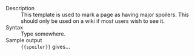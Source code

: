 ;Description
:This template is used to mark a page as having major spoilers. This should only be used on a wiki if most users wish to see it.
;Syntax
:Type <code>{{t|spoiler}}</code> somewhere.
;Sample output
:<code><nowiki>{{spoiler}}</nowiki></code> gives...

{{spoiler}}

<includeonly>[[Category:Article management templates|{{PAGENAME}}]]</includeonly><noinclude>[[Category:Template documentation|{{PAGENAME}}]]</noinclude>
